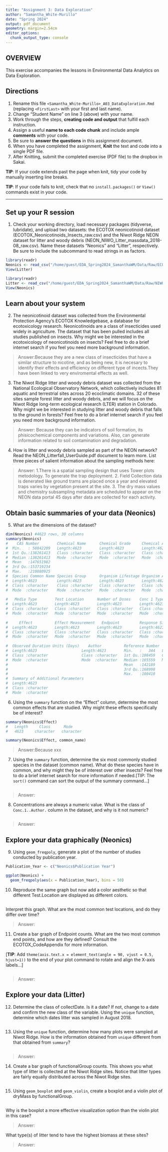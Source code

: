 ```yaml
---
title: "Assignment 3: Data Exploration"
author: "Samantha_White-Murillo"
date: "Spring 2024"
output: pdf_document
geometry: margin=2.54cm
editor_options: 
  chunk_output_type: console
---
```


## OVERVIEW

This exercise accompanies the lessons in Environmental Data Analytics on Data Exploration.

## Directions

1.  Rename this file `<Samantha_White-Murillo>_A03_DataExploration.Rmd` (replacing `<FirstLast>` with your first and last name).
2.  Change "Student Name" on line 3 (above) with your name.
3.  Work through the steps, **creating code and output** that fulfill each instruction. 
4.  Assign a useful **name to each code chunk** and include ample **comments** with your code.
5.  Be sure to **answer the questions** in this assignment document.
6.  When you have completed the assignment, **Knit** the text and code into a single PDF file.
7.  After Knitting, submit the completed exercise (PDF file) to the dropbox in Sakai.

**TIP**: If your code extends past the page when knit, tidy your code by manually inserting line breaks.

**TIP**: If your code fails to knit, check that no `install.packages()` or `View()` commands exist in your code. 

---

## Set up your R session

1.  Check your working directory, load necessary packages (tidyverse, lubridate), and upload two datasets: the ECOTOX neonicotinoid dataset (ECOTOX_Neonicotinoids_Insects_raw.csv) and the Niwot Ridge NEON dataset for litter and woody debris (NEON_NIWO_Litter_massdata_2018-08_raw.csv). Name these datasets "Neonics" and "Litter", respectively. Be sure to include the subcommand to read strings in as factors.

```r
library(readr)
Neonics <- read_csv("/home/guest/EDA_Spring2024_SamanthaWM/Data/Raw/ECOTOX_Neonicotinoids_Insects_raw.csv")
View(Litter)

library(readr)
Litter <- read_csv("/home/guest/EDA_Spring2024_SamanthaWM/Data/Raw/NIWO_Litter/NEON_NIWO_Litter_massdata_2018-08_raw.csv")
View(Neonics)

```

## Learn about your system

2.  The neonicotinoid dataset was collected from the Environmental Protection Agency's ECOTOX Knowledgebase, a database for ecotoxicology research. Neonicotinoids are a class of insecticides used widely in agriculture. The dataset that has been pulled includes all studies published on insects. Why might we be interested in the ecotoxicology of neonicotinoids on insects? Feel free to do a brief internet search if you feel you need more background information.

> Answer:Because they are a new class of  insecticides that have a similar structure to nicotine, and as being new, it is necesary to identify their effects and efficiency on different type of incects.They have been linked to very enviromental effects as well.

3.  The Niwot Ridge litter and woody debris dataset was collected from the National Ecological Observatory Network, which collectively includes 81 aquatic and terrestrial sites across 20 ecoclimatic domains. 32 of these sites sample forest litter and woody debris, and we will focus on the Niwot Ridge long-term ecological research (LTER) station in Colorado. Why might we be interested in studying litter and woody debris that falls to the ground in forests? Feel free to do a brief internet search if you feel you need more background information.

> Answer: Because they can be indicators of soil formation, its phisicochemical components and variations. Also, can generate information related to soil contamination and degradation.

4.  How is litter and woody debris sampled as part of the NEON network? Read the NEON_Litterfall_UserGuide.pdf document to learn more. List three pieces of salient information about the sampling methods here:

> Answer: 
 1.There is a spatial sampling design that uses Tower plots metodology. To generate the trap deployment.
 2. Field Collection data is denerated like ground trams are placed once a year and elevated traps varies by vegetation present at the site.
 3. The dry mass values and chemistry subsampling metadata are scheduled to appear on the NEON data portal 45 days after data are collected for each activity.

## Obtain basic summaries of your data (Neonics)

5.  What are the dimensions of the dataset?

```r
dim(Neonics) #4623 rows, 30 columns
summary(Neonics)
#    CAS Number        Chemical Name      Chemical Grade     Chemical Analysis Method Chemical Purity    Species Scientific Name
#  Min.   : 58842209   Length:4623        Length:4623        Length:4623              Length:4623        Length:4623        
#  1st Qu.:138261413   Class :character   Class :character   Class :character         Class :character   Class :character   
#  Median :138261413   Mode  :character   Mode  :character   Mode  :character         Mode  :character   Mode  :character   
#  Mean   :147651982                                                                                                        
#  3rd Qu.:153719234                                                                                                        
#  Max.   :210880925                                                                                                            
#  Species Common Name Species Group      Organism Lifestage Organism Age       Organism Age Units Exposure Type     
#  Length:4623         Length:4623        Length:4623        Length:4623        Length:4623        Length:4623       
#  Class :character    Class :character   Class :character   Class :character   Class :character   Class :character  
#  Mode  :character    Mode  :character   Mode  :character   Mode  :character   Mode  :character   Mode  :character  
                                                                                                                   
#   Media Type        Test Location      Number of Doses    Conc 1 Type (Author) Conc 1 (Author)    Conc 1 Units (Author)
#  Length:4623        Length:4623        Length:4623        Length:4623          Length:4623        Length:4623          
#  Class :character   Class :character   Class :character   Class :character     Class :character   Class :character     
#  Mode  :character   Mode  :character   Mode  :character   Mode  :character     Mode  :character   Mode  :character     
                                                                                                                       
#     Effect          Effect Measurement   Endpoint         Response Site      Observed Duration (Days)
#  Length:4623        Length:4623        Length:4623        Length:4623        Length:4623             
#  Class :character   Class :character   Class :character   Class :character   Class :character        
#  Mode  :character   Mode  :character   Mode  :character   Mode  :character   Mode  :character        
                                                                                                    
#  Observed Duration Units (Days)    Author          Reference Number    Title              Source          Publication Year
#  Length:4623                    Length:4623        Min.   :   344   Length:4623        Length:4623        Min.   :1982    
#  Class :character               Class :character   1st Qu.:108459   Class :character   Class :character   1st Qu.:2005    
#  Mode  :character               Mode  :character   Median :165559   Mode  :character   Mode  :character   Median :2010    
#                                                    Mean   :142189                                         Mean   :2008    
#                                                    3rd Qu.:168998                                         3rd Qu.:2013    
#                                                    Max.   :180410                                         Max.   :2019    
#  Summary of Additional Parameters
#  Length:4623                     
#  Class :character                
#  Mode  :character                

```

6.  Using the `summary` function on the "Effect" column, determine the most common effects that are studied. Why might these effects specifically be of interest?

```r
summary(Neonics$Effect)
#   Length     Class      Mode 
#   4623     character   character 

summary(Neonics$Effect, common_name)


```

> Answer:Because xxx


7.  Using the `summary` function, determine the six most commonly studied species in the dataset (common name). What do these species have in common, and why might they be of interest over other insects? Feel free to do a brief internet search for more information if needed.[TIP: The `sort()` command can sort the output of the summary command...]

```r

```

> Answer:

8.  Concentrations are always a numeric value. What is the class of `Conc.1..Author.` column in the dataset, and why is it not numeric?

```r

```

> Answer:

## Explore your data graphically (Neonics)

9.  Using `geom_freqpoly`, generate a plot of the number of studies conducted by publication year.

```r
Publication_Year <- c("Neonics$Publication Year")

ggplot(Neonics) +
  geom_freqpoly(aes(x = Publication_Year), bins = 50)

```

10. Reproduce the same graph but now add a color aesthetic so that different Test.Location are displayed as different colors.

```r

```

Interpret this graph. What are the most common test locations, and do they differ over time?

> Answer:

11. Create a bar graph of Endpoint counts. What are the two most common end points, and how are they defined? Consult the ECOTOX_CodeAppendix for more information. 

[**TIP**: Add `theme(axis.text.x = element_text(angle = 90, vjust = 0.5, hjust=1))` to the end of your plot command to rotate and align the X-axis labels...]

```r

```

> Answer:

## Explore your data (Litter)

12. Determine the class of collectDate. Is it a date? If not, change to a date and confirm the new class of the variable. Using the `unique` function, determine which dates litter was sampled in August 2018.

```r

```

13. Using the `unique` function, determine how many plots were sampled at Niwot Ridge. How is the information obtained from `unique` different from that obtained from `summary`?

```r

```

> Answer:

14. Create a bar graph of functionalGroup counts. This shows you what type of litter is collected at the Niwot Ridge sites. Notice that litter types are fairly equally distributed across the Niwot Ridge sites.

```r

```

15. Using `geom_boxplot` and `geom_violin`, create a boxplot and a violin plot of dryMass by functionalGroup.

```r

```

Why is the boxplot a more effective visualization option than the violin plot in this case?

> Answer:

What type(s) of litter tend to have the highest biomass at these sites?

> Answer:
